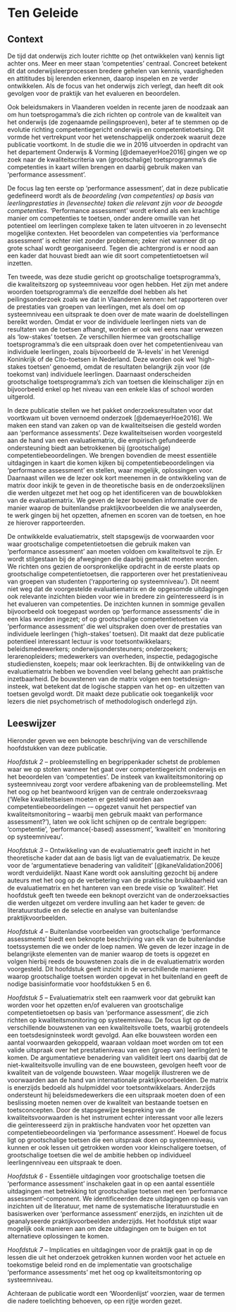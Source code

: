# Ten Geleide

## Context
De tijd dat onderwijs zich louter richtte op (het ontwikkelen van) kennis ligt achter ons. Meer en meer staan 'competenties' centraal. Concreet betekent dit dat onderwijsleerprocessen bredere gehelen van kennis, vaardigheden en attititudes bij lerenden erkennen, daarop inspelen en ze verder ontwikkelen. Als de focus van het onderwijs zich verlegt, dan heeft dit ook gevolgen voor de praktijk van het evalueren en beoordelen.

Ook beleidsmakers in Vlaanderen voelden in recente jaren de noodzaak aan om hun toetsprogamma's die zich richten op controle van de kwaliteit van het onderwijs (de zogenaamde peilingsproeven), beter af te stemmen op de evolutie richting competentiegericht onderwijs en competentietoetsing. Dit vormde het vertrekpunt voor het wetenschappelijk onderzoek waaruit deze publicatie voortkomt. In de studie die we in 2016 uitvoerden in opdracht van het departement Onderwijs & Vorming [@demaeyerHoe2016] gingen we op zoek naar de kwaliteitscriteria van (grootschalige) toetsprogramma's die competenties in kaart willen brengen en daarbij gebruik maken van 'performance assessment'.

De focus lag ten eerste op ‘performance assessment’, dat in deze publicatie gedefineerd wordt als de *beoordeling (van competenties) op basis van leerlingprestaties in (levensechte) taken die relevant zijn voor de beoogde competenties*. ‘Performance assessment’ wordt erkend als een krachtige manier om competenties te toetsen, onder andere omwille van het potentieel om leerlingen complexe taken te laten uitvoeren in zo levensecht mogelijke contexten. Het beoordelen van competenties via ‘performance assessment’ is echter niet zonder problemen; zeker niet wanneer dit op grote schaal wordt georganiseerd. Tegen die achtergrond is er nood aan een kader dat houvast biedt aan wie dit soort competentietoetsen wil inzetten. 

Ten tweede, was deze studie gericht op grootschalige toetsprogramma’s, die kwaliteitszorg op systeemniveau voor ogen hebben. Het zijn met andere woorden toetsprogramma’s die eenzelfde doel hebben als het peilingsonderzoek zoals we dat in Vlaanderen kennen: het rapporteren over de prestaties van groepen van leerlingen, met als doel om op systeemniveau een uitspraak te doen over de mate waarin de doelstellingen bereikt worden. Omdat er voor de individuele leerlingen niets van de resultaten van de toetsen afhangt, worden er ook wel eens naar verwezen als ‘low-stakes’ toetsen. Ze verschillen hiermee van grootschallige toetsprogramma’s die een uitspraak doen over het competentieniveau van individuele leerlingen, zoals bijvoorbeeld de ‘A-levels’ in het Verenigd Koninkrijk of de Cito-toetsen in Nederland. Deze worden ook wel ‘high-stakes toetsen’ genoemd, omdat de resultaten belangrijk zijn voor (de toekomst van) individuele leerlingen. Daarnaast onderscheiden grootschalige toetsprogramma’s zich van toetsen die kleinschaliger zijn en bijvoorbeeld enkel op het niveau van een enkele klas of school worden uitgerold.

In deze publicatie stellen we het pakket onderzoeksresultaten voor dat voortkwam uit boven vernoemd onderzoek [@demaeyerHoe2016]. We maken een stand van zaken op van de kwaliteitseisen die gesteld worden aan ‘performance assessments’. Deze kwaliteitseisen worden voorgesteld aan de hand van een evaluatiematrix, die empirisch gefundeerde ondersteuning biedt aan betrokkenen bij (grootschalige) competentiebeoordelingen. We brengen bovendien de meest essentiële uitdagingen in kaart die komen kijken bij competentiebeoordelingen via ‘performance assessment’ en stellen, waar mogelijk, oplossingen voor. Daarnaast willen we de lezer ook kort meenemen in de ontwikkeling van de matrix door inkijk te geven in de theoretische basis en de onderzoekslijnen die werden uitgezet met het oog op het identificeren van de bouwblokken van de evaluatiematrix. We geven de lezer bovendien informatie over de manier waarop de buitenlandse praktijkvoorbeelden die we analyseerden, te werk gingen bij het opzetten, afnemen en scoren van de toetsen, en hoe ze hierover rapporteerden.  

De ontwikkelde evaluatiematrix, stelt stapsgewijs de voorwaarden voor waar grootschalige competentietoetsen die gebruik maken van ‘performance assessment’ aan moeten voldoen om kwaliteitsvol te zijn. Er wordt stilgestaan bij de afwegingen die daarbij gemaakt moeten worden. We richten ons gezien de oorspronkelijke opdracht in de eerste plaats op grootschalige competentietoetsen, die rapporteren over het prestatieniveau van groepen van studenten (‘rapportering op systeemniveau’). Dit neemt niet weg dat de voorgestelde evaluatiematrix en de opgesomde uitdagingen ook relevante inzichten bieden voor wie in bredere zin geïnteresseerd is in het evalueren van competenties. De inzichten kunnen in sommige gevallen bijvoorbeeld ook toegepast worden op ‘performance assessments’ die in een klas worden ingezet; of op grootschalige competentietoetsen via ‘performance assessment’ die wel uitspraken doen over de prestaties van individuele leerlingen (‘high-stakes’ toetsen). Dit maakt dat deze publicatie potentieel interessant lectuur is voor toetsontwikkelaars; beleidsmedewerkers; onderwijsondersteuners; onderzoekers; lerarenopleiders; medewerkers van overheden, inspectie, pedagogische studiediensten, koepels; maar ook leerkrachten. Bij de ontwikkeling van de evaluatiematrix hebben we bovendien veel belang gehecht aan praktische inzetbaarheid. De bouwstenen van de matrix volgen een toetsdesign-insteek, wat betekent dat de logische stappen van het op- en uitzetten van toetsen gevolgd wordt. Dit maakt deze publicatie ook toegankelijk voor lezers die niet psychometrisch of methodologisch onderlegd zijn.

## Leeswijzer

Hieronder geven we een beknopte beschrijving van de verschillende hoofdstukken van deze publicatie. 

*Hoofdstuk 2* – probleemstelling en begrippenkader schetst de problemen waar we op stoten wanneer het gaat over competentiegericht onderwijs en het beoordelen van ‘competenties’. De insteek van kwaliteitsmonitoring op systeemniveau zorgt voor verdere afbakening van de probleemstelling. Met het oog op het beantwoord krijgen van de centrale onderzoeksvraag (‘Welke kwaliteitseisen moeten er gesteld worden aan competentiebeoordelingen -– opgezet vanuit het perspectief van kwaliteitsmonitoring – waarbij men gebruik maakt van performance assessment?’), laten we ook licht schijnen op de centrale begrippen: ‘competentie’, ‘performance(-based) assessment’, ‘kwaliteit’ en ‘monitoring op systeemniveau’. 

*Hoofdstuk 3* – Ontwikkeling van de evaluatiematrix geeft inzicht in het theoretische kader dat aan de basis ligt van de evaluatiematrix. De keuze voor de ‘argumentatieve benadering van validiteit’ [@kaneValidation2006] wordt verduidelijkt. Naast Kane wordt ook aansluiting gezocht bij andere auteurs met het oog op de verbetering van de praktische bruikbaarheid van de evaluatiematrix en het hanteren van een brede visie op ‘kwaliteit’. Het hoofdstuk geeft ten tweede een beknopt overzicht van de onderzoeksacties die werden uitgezet om verdere invulling aan het kader te geven: de literatuurstudie en de selectie en analyse van buitenlandse praktijkvoorbeelden. 

*Hoofdstuk 4* – Buitenlandse voorbeelden van grootschalige ‘performance assessments’ biedt een beknopte beschrijving van elk van de buitenlandse toetssystemen die we onder de loep namen. We geven de lezer inzage in de belangrijkste elementen van de manier waarop de toets is opgezet en volgen hierbij reeds de bouwstenen zoals die in de evaluatiematrix worden voorgesteld. Dit hoofdstuk geeft inzicht in de verschillende manieren waarop grootschalige toetsen worden opgevat in het buitenland en geeft de nodige basisinformatie voor hoofdstukken 5 en 6.  

*Hoofdstuk 5* – Evaluatiematrix stelt een raamwerk voor dat gebruikt kan worden voor het opzetten en/of evalueren van grootschalige competentietoetsen op basis van ‘performance assessment’, die zich richten op kwaliteitsmonitoring op systeemniveau. De focus ligt op de verschillende bouwstenen van een kwaliteitsvolle toets, waarbij grotendeels een toetsdesigninsteek wordt gevolgd. Aan elke bouwsteen worden een aantal voorwaarden gekoppeld, waaraan voldaan moet worden om tot een valide uitspraak over het prestatieniveau van een (groep van) leerling(en) te komen. De argumentatieve benadering van validiteit leert ons daarbij dat de niet-kwaliteitsvolle invulling van de ene bouwsteen, gevolgen heeft voor de kwaliteit van de volgende bouwsteen. Waar mogelijk illustreren we de voorwaarden aan de hand van internationale praktijkvoorbeelden. 
De matrix is enerzijds bedoeld als hulpmiddel voor toetsontwikkelaars. Anderzijds ondersteunt hij beleidsmedewerkers die een uitspraak moeten doen of een beslissing moeten nemen over de kwaliteit van bestaande toetsen en toetsconcepten. Door de stapsgewijze bespreking van de kwaliteitsvoorwaarden is het instrument echter interessant voor alle lezers die geïnteresseerd zijn in praktische handvaten voor het opzetten van competentiebeoordelingen via ‘performance assessment’. Hoewel de focus ligt op grootschalige toetsen die een uitspraak doen op systeemniveau, kunnen er ook lessen uit getrokken worden voor kleinschaligere toetsen, of grootschalige toetsen die wel de ambitie hebben op individueel leerlingenniveau een uitspraak te doen. 

*Hoofdstuk 6* - Essentiële uitdagingen voor grootschalige toetsen die ‘performance assessment’ inschakelen gaat in op een aantal essentiële uitdagingen met betrekking tot grootschalige toetsen met een ‘performance assessment’-component. We identificeerden deze uitdagingen op basis van inzichten uit de literatuur, met name de systematische literatuurstudie en basiswerken over ‘performance assessment’ enerzijds, en inzichten uit de geanalyseerde praktijkvoorbeelden anderzijds. Het hoofdstuk stipt waar mogelijk ook manieren aan om deze uitdagingen om te buigen en tot alternatieve oplossingen te komen.  

*Hoofdstuk 7* – Implicaties en uitdagingen voor de praktijk gaat in op de lessen die uit het onderzoek getrokken kunnen worden voor het actuele en toekomstige beleid rond en de implementatie van grootschalige ‘performance assessments’ met het oog op kwaliteitsmontoring op systeemniveau.

Achteraan de publicatie wordt een ‘Woordenlijst’ voorzien, waar de termen die nadere toelichting behoeven, op een rijtje worden gezet.